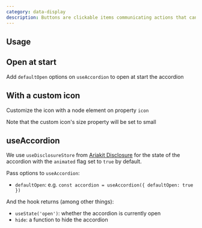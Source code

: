 ```yaml
---
category: data-display
description: Buttons are clickable items communicating actions that can be performed.
---
```


## Usage

<div data-playground="usage.tsx" data-component="Accordion"></div>

## Open at start

Add `defaultOpen` options on `useAccordion` to open at start the accordion

<div data-playground="open-at-start.tsx" data-component="Accordion"></div>

## With a custom icon

Customize the icon with a node element on property `icon`

Note that the custom icon's size property will be set to small

<div data-playground="with-custom-icon.tsx" data-component="Accordion"></div>

## useAccordion

We use `useDisclosureStore` from [Ariakit Disclosure](https://ariakit.org/reference/use-disclosure-store) for the state of the accordion with the `animated` flag set to `true` by default.

Pass options to `useAccordion`:

- `defaultOpen`: e.g. `const accordion = useAccordion({ defaultOpen: true })`

And the hook returns (among other things):

- `useState('open')`: whether the accordion is currently open
- `hide`: a function to hide the accordion
